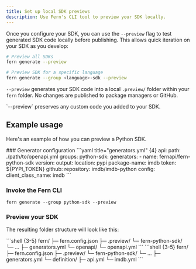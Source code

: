 ```yaml
---
title: Set up local SDK previews
description: Use Fern's CLI tool to preview your SDK locally.
---
```


Once you configure your SDK, you can use the `--preview` flag to test generated
SDK code locally before publishing. This allows quick iteration on your SDK
as you develop:

```bash
# Preview all SDKs
fern generate --preview

# Preview SDK for a specific language
fern generate --group <language>-sdk --preview

```

`--preview` generates your SDK code into a local `.preview/` folder within your
`fern` folder. No changes are published to package managers or GitHub. 

<Tip>
  `--preview` preserves any custom code you added to your SDK.
</Tip>

## Example usage

Here's an example of how you can preview a Python SDK. 

<Steps>
### Generator configuration
```yaml title="generators.yml" {4}
api: 
  path: ./path/to/openapi.yml
groups:
  python-sdk:
    generators:
      - name: fernapi/fern-python-sdk
        version: <Markdown src="/snippets/version-number-python.mdx"/>
        output:
          location: pypi
          package-name: imdb
          token: ${PYPI_TOKEN}
        github:
          repository: imdb/imdb-python
        config:
          client_class_name: imdb
```

### Invoke the Fern CLI

```shell
fern generate --group python-sdk --preview
```

### Preview your SDK

The resulting folder structure will look like this:

<Tabs>
<Tab title="OpenAPI">
```shell {3-5}
fern/
  ├─ fern.config.json
  ├─ .preview/
    └─ fern-python-sdk/
      └─ ...
  ├─ generators.yml
  └─ openapi/
    └─ openapi.yml
```
</Tab>
<Tab title="Fern Definition">
```shell {3-5}
fern/
  ├─ fern.config.json
  ├─ .preview/
    └─ fern-python-sdk/
      └─ ...
  ├─ generators.yml
  └─ definition/
    ├─ api.yml
    └─ imdb.yml
```
</Tab>
</Tabs>
</Steps>
